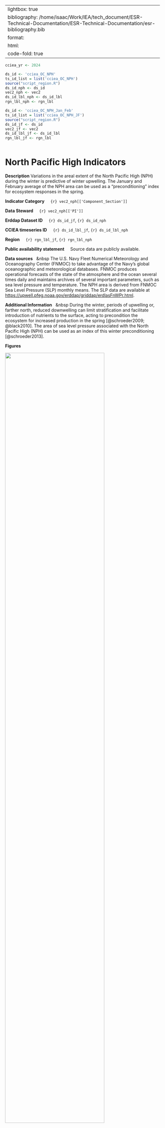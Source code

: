 
---
lightbox: true
bibliography: /home/isaac/Work/IEA/tech_document/ESR-Technical-Documentation/ESR-Technical-Documentation/esr-bibliography.bib
format:
 html:
  code-fold: true
---


```r
cciea_yr <- 2024

ds_id <- 'cciea_OC_NPH'	   
ts_id_list = list('cciea_OC_NPH')
source("script_region.R")
ds_id_nph <- ds_id
vec2_nph <- vec2
ds_id_lbl_nph <- ds_id_lbl
rgn_lbl_nph <- rgn_lbl

ds_id <- 'cciea_OC_NPH_Jan_Feb'	   
ts_id_list = list('cciea_OC_NPH_JF')
source("script_region.R")
ds_id_jf <- ds_id
vec2_jf <- vec2
ds_id_lbl_jf <- ds_id_lbl
rgn_lbl_jf <- rgn_lbl



```


# North Pacific High Indicators

**Description** 
Variations in the areal extent of the North Pacific High (NPH) during the winter is predictive of winter upwelling.
The January and February average of the NPH area can be used as a "preconditioning" index for ecosystem responses in the spring.


**Indicator Category** &nbsp; &nbsp; 
`{r} vec2_nph[['Component_Section']]`
 
**Data Steward** &nbsp; &nbsp; 
`{r} vec2_nph[['PI']]`

**Erddap Dataset ID** &nbsp;  &nbsp;
`{r} ds_id_jf`,  `{r} ds_id_nph`

**CCIEA timeseries ID** &nbsp; &nbsp; 
`{r} ds_id_lbl_jf`,  `{r} ds_id_lbl_nph`

**Region** &nbsp; &nbsp; 
`{r} rgn_lbl_jf`, `{r} rgn_lbl_nph`

**Public availability statement** &nbsp; &nbsp; 
Source data are publicly available.

**Data sources** &nbsp; &nbsp
The  U.S. Navy Fleet Numerical Meteorology and Oceanography Center (FNMOC) to take advantage of the Navy's global oceanographic and meteorological databases. 
FNMOC produces operational forecasts of the state of the atmosphere and the ocean several times daily and maintains archives of several important parameters, such as sea level
pressure and temperature.
The NPH area is derived from FNMOC Sea Level Pressure (SLP) monthly means.
The SLP data are available at <https://upwell.pfeg.noaa.gov/erddap/griddap/erdlasFnWPr.html>.

**Additional Information** &nbsp; &nbsp
During the winter, periods of upwelling or, farther north, reduced downwelling can limit stratification and facilitate introduction of nutrients to the surface, acting to precondition the ecosystem for increased production in the spring [@schroeder2009; @black2010]. The area of sea level pressure associated with the North Pacific High (NPH) can be used as an index of this winter preconditioning [@schroeder2013]. 



**Figures**

::: {#fig-nph_jf}
![](plots/oc_nph_jf_Annual.png){width=80%}

Area of high atmospheric pressure of the North Pacific High averaged over January and February. 
The area is the areal extent of the 1020 hPa isobar located in the eastern North Pacific [@schroeder2013].
FNMOC six-hourly data used to find the area of the NPH is available at <https://coastwatch.pfeg.noaa.gov/erddap/griddap/erdlasFnPres6>.
:::

<br>
<br>
<br>

::: {#fig-nph_M}

![](plots/oc_nph_Month.png){width=80%}

Monthly values of the North Pacific High (NPH) area starting 1967 and ending: November `{r} cciea_yr`. 

:::

<br>
<br>
<br>



::: {#fig-nph_S}

![](plots/oc_nph_Season.png){width=40%}

Seasonal values of the North Pacific High (NPH) area starting 1967 and ending `{r} cciea_yr`. 

:::




**`{r} cciea_yr` Conditions**

+ The Jan-Feb NPH area was low during 2024, which is usual during an El Niño @fig-nph_jf.
+ With small Jan-Feb NPH area we would expect to see in central California coastal krill production down, lower rockfish growth, and delayed murre and auklet egg-laying dates [@schroeder2009]
+ The Jan-Feb NPH area was large over 2020-23, resulting in negative 5-year trend due to the low 2024 value.

**References**
